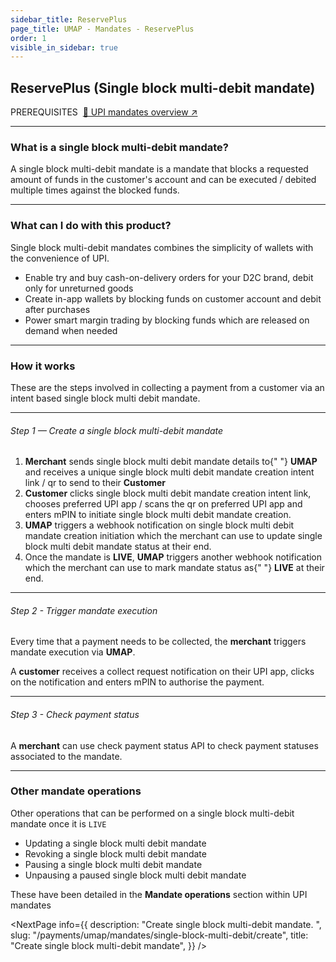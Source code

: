 ```yaml
---
sidebar_title: ReservePlus
page_title: UMAP - Mandates - ReservePlus
order: 1
visible_in_sidebar: true
---
```


## ReservePlus (Single block multi-debit mandate)

<Text size="small" weight="600">
  PREREQUISITES&nbsp;
</Text>
<a href="/payments/umap/mandates" target="_self">
  🌟 UPI mandates overview ↗
</a>

<hr class="primary" />

### What is a single block multi-debit mandate?

A single block multi-debit mandate is a mandate that blocks a requested amount of funds in the customer's account and can be executed / debited multiple times against the blocked funds.

<hr class="primary" />

### What can I do with this product?

Single block multi-debit mandates combines the simplicity of wallets with the convenience of UPI.

- Enable try and buy cash-on-delivery orders for your D2C brand, debit only for unreturned goods
- Create in-app wallets by blocking funds on customer account and debit after purchases
- Power smart margin trading by blocking funds which are released on demand when needed

<hr class="primary" />

### How it works

These are the steps involved in collecting a payment from a customer via an intent based single block multi debit mandate.

<hr class="tertiary" />

###### Step 1 — Create a single block multi-debit mandate

<ol>
  <li>
    <b>Merchant</b> sends single block multi debit mandate details to{" "}
    <b>UMAP</b> and receives a unique single block multi debit mandate creation
    intent link / qr to send to their <b>Customer</b>
  </li>
  <li>
    <b>Customer</b> clicks single block multi debit mandate creation intent
    link, chooses preferred UPI app / scans the qr on preferred UPI app and
    enters mPIN to initiate single block multi debit mandate creation.
  </li>
  <li>
    <b>UMAP</b> triggers a webhook notification on single block multi debit
    mandate creation initiation which the merchant can use to update single
    block multi debit mandate status at their end.
  </li>
  <li>
    Once the mandate is <b>LIVE</b>, <b>UMAP</b> triggers another webhook
    notification which the merchant can use to mark mandate status as{" "}
    <b>LIVE</b> at their end.
  </li>
</ol>

<hr class="tertiary" />

###### Step 2 - Trigger mandate execution

Every time that a payment needs to be collected, the **merchant** triggers mandate execution via **UMAP**.

A **customer** receives a collect request notification on their UPI app, clicks on the notification and enters mPIN to authorise the payment.

<hr class="tertiary" />

###### Step 3 - Check payment status

A **merchant** can use check payment status API to check payment statuses
associated to the mandate.

<hr class="primary" />

### Other mandate operations

Other operations that can be performed on a single block multi-debit mandate once it is `LIVE`

<Text>
  <ul>
    <li>Updating a single block multi debit mandate</li>
    <li>Revoking a single block multi debit mandate</li>
    <li>Pausing a single block multi debit mandate</li>
    <li>Unpausing a paused single block multi debit mandate</li>
  </ul>
</Text>

These have been detailed in the <b>Mandate operations</b> section within UPI mandates

<NextPage
  info={{
    description: "Create single block multi-debit mandate.  ",
    slug: "/payments/umap/mandates/single-block-multi-debit/create",
    title: "Create single block multi-debit mandate",
  }}
/>

